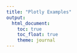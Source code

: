 ```yaml
---
title: "Plotly Examples"
output: 
  html_document:
    toc: true
    toc_float: true
    theme: journal
---
```


